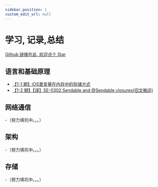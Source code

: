 ```yaml
---
sidebar_position: 1
custom_edit_url: null
---
```



# 学习, 记录,总结

[Github 链接在此, 欢迎点个 Star](https://github.com/OnePieceLv/blog)

## 语言和基础原理

- [【1-1 期】iOS里变量在内存中的存储方式](./language/WhereAreVariablesInMemory.mdx)
- [【1-2 期】【译】SE-0302 Sendable and @Sendable closures(旧文搬运)](./language/TransalateSE0302)
  
## 网络通信

-（努力填坑中。。。）

## 架构

-（努力填坑中。。。）

## 存储
-（努力填坑中。。。）
